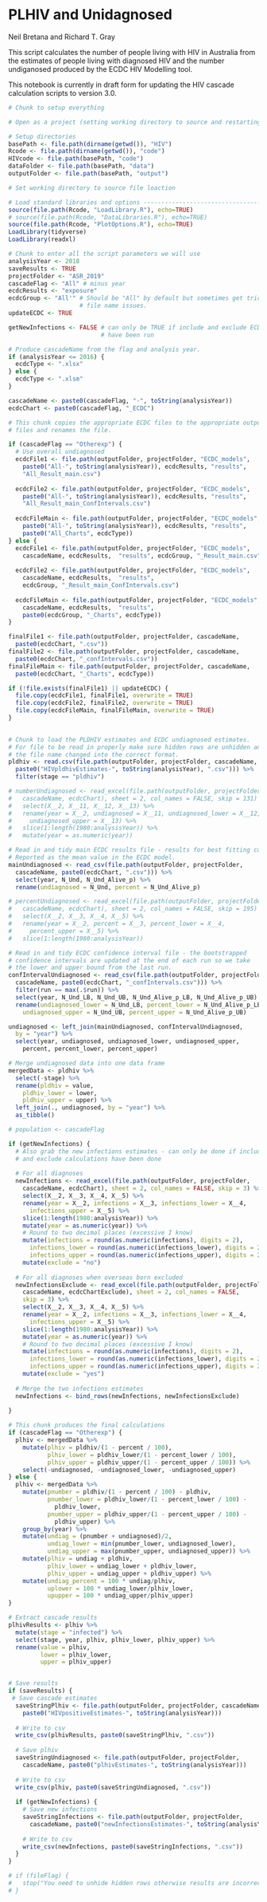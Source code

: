 PLHIV and Unidagnosed
=====================

Neil Bretana and Richard T. Gray

This script calculates the number of people living with HIV in
Australia from the estimates of people living with diagnosed HIV and
the number undiganosed produced by the ECDC HIV Modelling tool. 

This notebook is currently in draft form for updating the HIV cascade 
calculation scripts to version 3.0.

```r
# Chunk to setup everything

# Open as a project (setting working directory to source and restarting R)

# Setup directories
basePath <- file.path(dirname(getwd()), "HIV")
Rcode <- file.path(dirname(getwd()), "code") 
HIVcode <- file.path(basePath, "code") 
dataFolder <- file.path(basePath, "data")
outputFolder <- file.path(basePath, "output")

# Set working directory to source file loaction

# Load standard libraries and options ----------------------------------
source(file.path(Rcode, "LoadLibrary.R"), echo=TRUE)
# source(file.path(Rcode, "DataLibraries.R"), echo=TRUE)
source(file.path(Rcode, "PlotOptions.R"), echo=TRUE)
LoadLibrary(tidyverse)
LoadLibrary(readxl)

```

```r
# Chunk to enter all the script parameters we will use
analysisYear <- 2018
saveResults <- TRUE 
projectFolder <- "ASR_2019"
cascadeFlag <- "All" # minus year
ecdcResults <- "exposure"
ecdcGroup <- "All'" # Should be "All" by default but sometimes get tricky 
                    # file name issues.
updateECDC <- TRUE

getNewInfections <- FALSE # can only be TRUE if include and exclude ECDC
                          # have been run

# Produce cascadeName from the flag and analysis year. 
if (analysisYear <= 2016) {
  ecdcType <- ".xlsx"
} else {
  ecdcType <- ".xlsm"
}

cascadeName <- paste0(cascadeFlag, "-", toString(analysisYear))
ecdcChart <- paste0(cascadeFlag, "_ECDC")

```

```r
# This chunk copies the appropriate ECDC files to the appropriate output 
# files and renames the file.

if (cascadeFlag == "Otherexp") {
  # Use overall undiagnosed
  ecdcFile1 <- file.path(outputFolder, projectFolder, "ECDC_models",
    paste0("All-", toString(analysisYear)), ecdcResults, "results",
    "All_Result_main.csv")
  
  ecdcFile2 <- file.path(outputFolder, projectFolder, "ECDC_models",
    paste0("All-", toString(analysisYear)), ecdcResults, "results",
    "All_Result_main_ConfIntervals.csv")
  
  ecdcFileMain <- file.path(outputFolder, projectFolder, "ECDC_models",
    paste0("All-", toString(analysisYear)), ecdcResults, "results",
    paste0("All_Charts", ecdcType))
} else {
  ecdcFile1 <- file.path(outputFolder, projectFolder, "ECDC_models",
    cascadeName, ecdcResults,  "results", ecdcGroup, "_Result_main.csv")
  
  ecdcFile2 <- file.path(outputFolder, projectFolder, "ECDC_models",
    cascadeName, ecdcResults,  "results", 
    ecdcGroup, "_Result_main_ConfIntervals.csv")
  
  ecdcFileMain <- file.path(outputFolder, projectFolder, "ECDC_models",
    cascadeName, ecdcResults,  "results", 
    paste0(ecdcGroup, "_Charts", ecdcType))
}

finalFile1 <- file.path(outputFolder, projectFolder, cascadeName,
  paste0(ecdcChart, ".csv"))
finalFile2 <- file.path(outputFolder, projectFolder, cascadeName,
  paste0(ecdcChart, "_confIntervals.csv"))
finalFileMain <- file.path(outputFolder, projectFolder, cascadeName,
  paste0(ecdcChart, "_Charts", ecdcType))

if (!file.exists(finalFile1) || updateECDC) {
  file.copy(ecdcFile1, finalFile1, overwrite = TRUE)
  file.copy(ecdcFile2, finalFile2, overwrite = TRUE)
  file.copy(ecdcFileMain, finalFileMain, overwrite = TRUE)
} 
  
```


```r
# Chunk to load the PLDHIV estimates and ECDC undiagnosed estimates. 
# For file to be read in properly make sure hidden rows are unhidden and
# the file name changed into the correct format. 
pldhiv <- read.csv(file.path(outputFolder, projectFolder, cascadeName, 
  paste0("HIVpldhivEstimates-", toString(analysisYear), ".csv"))) %>%
  filter(stage == "pldhiv")

# numberUndiagnosed <- read_excel(file.path(outputFolder, projectFolder, 
#   cascadeName, ecdcChart), sheet = 2, col_names = FALSE, skip = 131) %>%
#   select(X__2, X__11, X__12, X__13) %>%
#   rename(year = X__2, undiagnosed = X__11, undiagnosed_lower = X__12,
#     undiagnosed_upper = X__13) %>%
#   slice(1:length(1980:analysisYear)) %>%
#   mutate(year = as.numeric(year))

# Read in and tidy main ECDC results file - results for best fitting curve
# Reported as the mean value in the ECDC model.
mainUndiagnosed <- read_csv(file.path(outputFolder, projectFolder, 
  cascadeName, paste0(ecdcChart, ".csv"))) %>%
  select(year, N_Und, N_Und_Alive_p) %>%
  rename(undiagnosed = N_Und, percent = N_Und_Alive_p)

# percentUndiagnosed <- read_excel(file.path(outputFolder, projectFolder, 
#   cascadeName, ecdcChart), sheet = 2, col_names = FALSE, skip = 195) %>%
#   select(X__2, X__3, X__4, X__5) %>%
#   rename(year = X__2, percent = X__3, percent_lower = X__4,
#     percent_upper = X__5) %>%
#   slice(1:length(1980:analysisYear))

# Read in and tidy ECDC confidence interval file - the bootstrapped 
# confidence intervals are updated at the end of each run so we take 
# the lower and upper bound from the last run. 
confIntervalUndiagnosed <- read_csv(file.path(outputFolder, projectFolder, 
  cascadeName, paste0(ecdcChart, "_confIntervals.csv"))) %>%
  filter(run == max(.$run)) %>%
  select(year, N_Und_LB, N_Und_UB, N_Und_Alive_p_LB, N_Und_Alive_p_UB) %>%
  rename(undiagnosed_lower = N_Und_LB, percent_lower = N_Und_Alive_p_LB,
    undiagnosed_upper = N_Und_UB, percent_upper = N_Und_Alive_p_UB)

undiagnosed <- left_join(mainUndiagnosed, confIntervalUndiagnosed, 
  by = "year") %>%
  select(year, undiagnosed, undiagnosed_lower, undiagnosed_upper,
    percent, percent_lower, percent_upper)

# Merge undiagnosed data into one data frame
mergedData <- pldhiv %>%
  select(-stage) %>%
  rename(pldhiv = value,
    pldhiv_lower = lower,
    pldhiv_upper = upper) %>%
  left_join(., undiagnosed, by = "year") %>%
  as_tibble()

# population <- cascadeFlag

if (getNewInfections) {
  # Also grab the new infections estimates - can only be done if include
  # and exclude calculations have been done
  
  # For all diagnoses
  newInfections <- read_excel(file.path(outputFolder, projectFolder, 
    cascadeName, ecdcChart), sheet = 2, col_names = FALSE, skip = 3) %>%
    select(X__2, X__3, X__4, X__5) %>%
    rename(year = X__2, infections = X__3, infections_lower = X__4,
      infections_upper = X__5) %>%
    slice(1:length(1980:analysisYear)) %>%
    mutate(year = as.numeric(year)) %>%
    # Round to two decimal places (excessive I know)
    mutate(infections = round(as.numeric(infections), digits = 2),
      infections_lower = round(as.numeric(infections_lower), digits = 2),
      infections_upper = round(as.numeric(infections_upper), digits = 2)) %>%
    mutate(exclude = "no")
  
  # For all diagnoses when overseas born excluded
  newInfectionsExclude <- read_excel(file.path(outputFolder, projectFolder, 
    cascadeName, ecdcChartExclude), sheet = 2, col_names = FALSE, 
    skip = 3) %>%
    select(X__2, X__3, X__4, X__5) %>%
    rename(year = X__2, infections = X__3, infections_lower = X__4,
      infections_upper = X__5) %>%
    slice(1:length(1980:analysisYear)) %>%
    mutate(year = as.numeric(year)) %>%
    # Round to two decimal places (excessive I know)
    mutate(infections = round(as.numeric(infections), digits = 2),
      infections_lower = round(as.numeric(infections_lower), digits = 2),
      infections_upper = round(as.numeric(infections_upper), digits = 2)) %>%
    mutate(exclude = "yes")
  
  # Merge the two infections estimates
  newInfections <- bind_rows(newInfections, newInfectionsExclude)
  
}
```


```r
# This chunk produces the final calculations
if (cascadeFlag == "Otherexp") {
  plhiv <- mergedData %>%
    mutate(plhiv = pldhiv/(1 - percent / 100),
           plhiv_lower = pldhiv_lower/(1 - percent_lower / 100),
           plhiv_upper = pldhiv_upper/(1 - percent_upper / 100)) %>%
    select(-undiagnosed, -undiagnosed_lower, -undiagnosed_upper)
} else {
  plhiv <- mergedData %>%
    mutate(pnumber = pldhiv/(1 - percent / 100) - pldhiv,
           pnumber_lower = pldhiv_lower/(1 - percent_lower / 100) -
             pldhiv_lower,
           pnumber_upper = pldhiv_upper/(1 - percent_upper / 100) -
             pldhiv_upper) %>%
    group_by(year) %>%
    mutate(undiag = (pnumber + undiagnosed)/2,
           undiag_lower = min(pnumber_lower, undiagnosed_lower),
           undiag_upper = max(pnumber_upper, undiagnosed_upper)) %>%
    mutate(plhiv = undiag + pldhiv,
           plhiv_lower = undiag_lower + pldhiv_lower,
           plhiv_upper = undiag_upper + pldhiv_upper) %>%
    mutate(undiag_percent = 100 * undiag/plhiv,
           uplower = 100 * undiag_lower/plhiv_lower,
           upupper = 100 * undiag_upper/plhiv_upper) 
}

# Extract cascade results
plhivResults <- plhiv %>% 
  mutate(stage = "infected") %>%
  select(stage, year, plhiv, plhiv_lower, plhiv_upper) %>%
  rename(value = plhiv,
         lower = plhiv_lower,
         upper = plhiv_upper)


# Save results
if (saveResults) {
 # Save cascade estimates
  saveStringPlhiv <- file.path(outputFolder, projectFolder, cascadeName, 
    paste0("HIVpositiveEstimates-", toString(analysisYear)))
  
  # Write to csv
  write_csv(plhivResults, paste0(saveStringPlhiv, ".csv")) 
  
  # Save plhiv
  saveStringUndiagnosed <- file.path(outputFolder, projectFolder, 
    cascadeName, paste0("plhivEstimates-", toString(analysisYear)))
  
  # Write to csv
  write_csv(plhiv, paste0(saveStringUndiagnosed, ".csv"))
  
  if (getNewInfections) {
    # Save new infections
    saveStringInfections <- file.path(outputFolder, projectFolder, 
      cascadeName, paste0("newInfectionsEstimates-", toString(analysisYear)))
    
    # Write to csv
    write_csv(newInfections, paste0(saveStringInfections, ".csv"))
  }
}

# if (fileFlag) {
#   stop("You need to unhide hidden rows otherwise results are incorrect")
# } 
```
